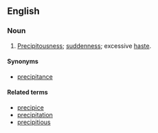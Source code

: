 ==English==


===Noun===
{{en-noun|precipitanc|ies}}

# [[precipitousness|Precipitousness]]; [[suddenness]]; excessive [[haste]].

====Synonyms====
*[[precipitance]]

====Related terms====
*[[precipice]]
*[[precipitation]]
*[[precipitious]]